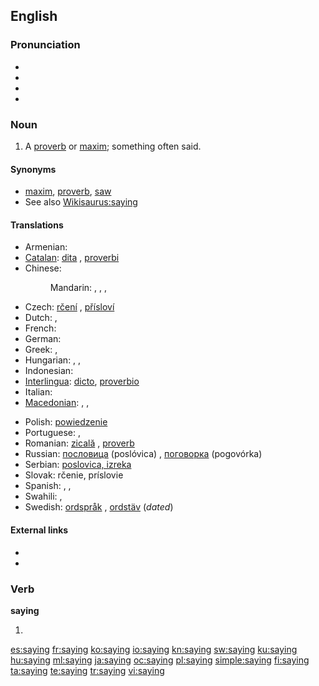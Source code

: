 ==English==

{{rank|across|answer|early|448|saying|talk|spirit|sometimes}}

===Pronunciation===
* {{IPA|/ˈseɪɪŋ/}}
* {{audio|en-us-saying.ogg|Audio (US)}}
* {{rhymes|eɪɪŋ}}
* {{hyphenation|say|ing}}

===Noun===
{{en-noun}}

# A [[proverb]] or [[maxim]]; something often said.

====Synonyms====
* [[maxim]], [[proverb]], [[saw]]
* See also [[Wikisaurus:saying]]

====Translations====
{{trans-top|proverb or maxim}}
* Armenian: {{t+|hy|առած|tr=aṙaç}}
* [[Catalan]]: [[dita]] {{f}}, [[proverbi]] {{m}}
* Chinese:
*: Mandarin: {{t|zh|說法|sc=Hani}}, {{t|zh|说法|tr=shuōfǎ|sc=Hani}}, {{t|zh|諺語|sc=Hani}}, {{t|zh|谚语|tr=yànyǔ|sc=Hani}}
* Czech: [[rčení]] {{n}}, [[přísloví]]  {{n}}
* Dutch: {{t+|nl|gezegde|n}}, {{t+|nl|spreekwoord|n}}
* French: {{t+|fr|proverbe|m}}
* German: {{t+|de|Sprichwort|n}}
* Greek: {{t+|el|απόφθεγμα|n|tr=apóftheɣma}}, {{t+|el|παροιμία|f|tr=parimía}}
* Hungarian: {{t+|hu|mondás}}, {{t+|hu|közmondás}}, {{t-|hu|szólásmondás}}
* Indonesian: {{t|id|pepatah}}
* [[Interlingua]]: [[dicto]], [[proverbio]]
* Italian: {{t+|it|proverbio|m}}
* [[Macedonian]]: {{t-|mk|поговорка|f|tr=pogóvorka}},  {{t-|mk|изрека|f|tr=ízreka}},  {{t-|mk|пословица|f|tr=poslóvica}}
{{trans-mid}}
* Polish: [[powiedzenie]]
* Portuguese: {{t+|pt|ditado|m}}, {{t+|pt|provérbio|m}}
* Romanian: [[zicală]] {{f}}, [[proverb]]
* Russian: [[пoслoвицa]] (poslóvica) {{f}}, [[пoгoвoркa]] (pogovórka)  {{f}}
* Serbian: [[poslovica, izreka]] {{f}}
* Slovak: rčenie,  príslovie  {{n}}
* Spanish: {{t-|es|dicho|m}}, {{t-|es|proverbio|m}}, {{t+|es|refrán|m}}
* Swahili: {{t|sw|misemo|xs=Swahili}},  {{t+|sw|msemo|xs=Swahili}}
* Swedish: [[ordspråk]] {{n}}, [[ordstäv]] {{n}} (''dated'')
{{trans-bottom}}

====External links====
* {{R:Webster 1913}}
* {{R:Century 1911}}

===Verb===
'''saying'''

# {{present participle of|[[say]]}}

[[es:saying]]
[[fr:saying]]
[[ko:saying]]
[[io:saying]]
[[kn:saying]]
[[sw:saying]]
[[ku:saying]]
[[hu:saying]]
[[ml:saying]]
[[ja:saying]]
[[oc:saying]]
[[pl:saying]]
[[simple:saying]]
[[fi:saying]]
[[ta:saying]]
[[te:saying]]
[[tr:saying]]
[[vi:saying]]
